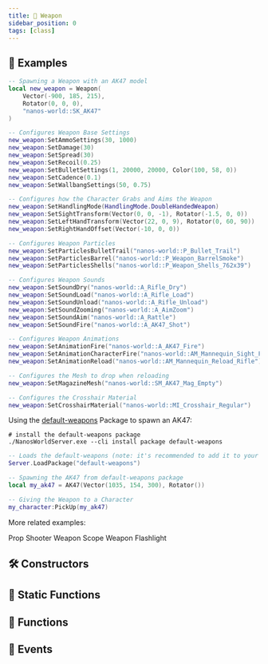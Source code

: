 ```yaml
---
title: 🔫 Weapon
sidebar_position: 0
tags: [class]
---
```


<HeaderDeclaration type="Class" name="Weapon" image="/img/docs/weapon.webp" />


## 🎒 Examples

```lua title="Server/Index.lua"
-- Spawning a Weapon with an AK47 model
local new_weapon = Weapon(
    Vector(-900, 185, 215),
    Rotator(0, 0, 0),
    "nanos-world::SK_AK47"
)

-- Configures Weapon Base Settings
new_weapon:SetAmmoSettings(30, 1000)
new_weapon:SetDamage(30)
new_weapon:SetSpread(30)
new_weapon:SetRecoil(0.25)
new_weapon:SetBulletSettings(1, 20000, 20000, Color(100, 58, 0))
new_weapon:SetCadence(0.1)
new_weapon:SetWallbangSettings(50, 0.75)

-- Configures how the Character Grabs and Aims the Weapon
new_weapon:SetHandlingMode(HandlingMode.DoubleHandedWeapon)
new_weapon:SetSightTransform(Vector(0, 0, -1), Rotator(-1.5, 0, 0))
new_weapon:SetLeftHandTransform(Vector(22, 0, 9), Rotator(0, 60, 90))
new_weapon:SetRightHandOffset(Vector(-10, 0, 0))

-- Configures Weapon Particles
new_weapon:SetParticlesBulletTrail("nanos-world::P_Bullet_Trail")
new_weapon:SetParticlesBarrel("nanos-world::P_Weapon_BarrelSmoke")
new_weapon:SetParticlesShells("nanos-world::P_Weapon_Shells_762x39")

-- Configures Weapon Sounds
new_weapon:SetSoundDry("nanos-world::A_Rifle_Dry")
new_weapon:SetSoundLoad("nanos-world::A_Rifle_Load")
new_weapon:SetSoundUnload("nanos-world::A_Rifle_Unload")
new_weapon:SetSoundZooming("nanos-world::A_AimZoom")
new_weapon:SetSoundAim("nanos-world::A_Rattle")
new_weapon:SetSoundFire("nanos-world::A_AK47_Shot")

-- Configures Weapon Animations
new_weapon:SetAnimationFire("nanos-world::A_AK47_Fire")
new_weapon:SetAnimationCharacterFire("nanos-world::AM_Mannequin_Sight_Fire")
new_weapon:SetAnimationReload("nanos-world::AM_Mannequin_Reload_Rifle")

-- Configures the Mesh to drop when reloading
new_weapon:SetMagazineMesh("nanos-world::SM_AK47_Mag_Empty")

-- Configures the Crosshair Material
new_weapon:SetCrosshairMaterial("nanos-world::MI_Crosshair_Regular")
```

Using the [default-weapons](https://github.com/nanos-world/nanos-world-weapons) Package to spawn an AK47:

```shell title="Terminal"
# install the default-weapons package
./NanosWorldServer.exe --cli install package default-weapons
```

```lua title="Server/Index.lua"
-- Loads the default-weapons (note: it's recommended to add it to your Package's packages_requirements instead)
Server.LoadPackage("default-weapons")

-- Spawning the AK47 from default-weapons package
local my_ak47 = AK47(Vector(1035, 154, 300), Rotator())

-- Giving the Weapon to a Character
my_character:PickUp(my_ak47)
```

More related examples:

<ReferenceLink href="getting-started/tutorials-and-examples/prop-shooter">Prop Shooter</ReferenceLink>
<ReferenceLink href="getting-started/tutorials-and-examples/weapon-scope">Weapon Scope</ReferenceLink>
<ReferenceLink href="getting-started/tutorials-and-examples/weapon-flashlight">Weapon Flashlight</ReferenceLink>


## 🛠 Constructors

<ConstructorDeclaration type="Class" name="Weapon" />


## 🗿 Static Functions

<StaticFunctionsDeclaration type="Class" name="Weapon" />


## 🦠 Functions

<FunctionsDeclaration type="Class" name="Weapon" />


## 🚀 Events

<EventsDeclaration type="Class" name="Weapon" />
